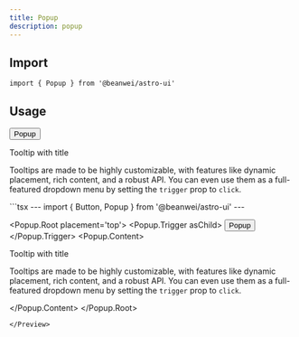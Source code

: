 ```yaml
---
title: Popup
description: popup
---
```



## Import

```tsx
import { Popup } from '@beanwei/astro-ui'
```


## Usage

<Preview>
  <Fragment slot="preview">
    <Popup.Root placement='top'>
      <Popup.Trigger asChild>
        <Button variant="outline">Popup</Button>
      </Popup.Trigger>
      <Popup.Content>
        <div class="p-3 space-y-1">
          <p className="text-sm font-semibold">Tooltip with title</p>
          <p className="text-xs">
            Tooltips are made to be highly customizable, with features like dynamic placement,
            rich content, and a robust API. You can even use them as a full-featured dropdown menu
            by setting the <code>trigger</code> prop to <code>click</code>.
          </p>
        </div>
      </Popup.Content>
    </Popup.Root>
  </Fragment>
  ```tsx
  ---
  import { Button, Popup } from '@beanwei/astro-ui'
  ---

  <Popup.Root placement='top'>
    <Popup.Trigger asChild>
      <Button variant="outline">Popup</Button>
    </Popup.Trigger>
    <Popup.Content>
      <div class="p-3 space-y-1">
        <p className="text-sm font-semibold">Tooltip with title</p>
        <p className="text-xs">
          Tooltips are made to be highly customizable, with features like dynamic placement,
          rich content, and a robust API. You can even use them as a full-featured dropdown menu
          by setting the <code>trigger</code> prop to <code>click</code>.
        </p>
      </div>
    </Popup.Content>
  </Popup.Root>
  ```
</Preview>

